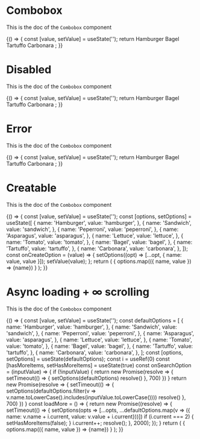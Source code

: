 <!--- Combobox.stories.mdx --->


<Meta title="Design System/Molecules/Combobox" component={Combobox} />

# Combobox

This is the doc of the `Combobox` component

<Canvas>
  <Story name="base">
    {() => {
      const [value, setValue] = useState('');
      return  <Combobox
                label="Food"
                value={value}
                onChange={setValue}>
                <ComboboxOption value="hamburger">Hamburger</ComboboxOption>
                <ComboboxOption value="bagel">Bagel</ComboboxOption>
                <ComboboxOption value="tartuffo">Tartuffo</ComboboxOption>
                <ComboboxOption value="carbonara">Carbonara</ComboboxOption>
              </Combobox>;
    }}
  </Story>
</Canvas>

# Disabled

This is the doc of the `Combobox` component

<Canvas>
  <Story name="disabled">
    {() => {
      const [value, setValue] = useState('');
      return  <Combobox
                label="Food"
                disabled
                value={value}
                onChange={setValue}>
                <ComboboxOption value="hamburger">Hamburger</ComboboxOption>
                <ComboboxOption value="bagel">Bagel</ComboboxOption>
                <ComboboxOption value="tartuffo">Tartuffo</ComboboxOption>
                <ComboboxOption value="carbonara">Carbonara</ComboboxOption>
              </Combobox>;
    }}
  </Story>
</Canvas>

# Error

This is the doc of the `Combobox` component

<Canvas>
  <Story name="error">
    {() => {
      const [value, setValue] = useState('');
      return  <Combobox
                label="Food"
                value={value}
                error="An error occured"
                onChange={setValue}>
                <ComboboxOption value="hamburger">Hamburger</ComboboxOption>
                <ComboboxOption value="bagel">Bagel</ComboboxOption>
                <ComboboxOption value="tartuffo">Tartuffo</ComboboxOption>
                <ComboboxOption value="carbonara">Carbonara</ComboboxOption>
              </Combobox>;
    }}
  </Story>
</Canvas>

# Creatable

This is the doc of the `Combobox` component

<Canvas>
  <Story name="creatable">
    {() => {
      const [value, setValue] = useState('');
      const [options, setOptions] = useState([
        {
          name: 'Hamburger',
          value: 'hamburger',
        },
        {
          name: 'Sandwich',
          value: 'sandwich',
        },
        {
          name: 'Peperroni',
          value: 'peperroni',
        },
        {
          name: 'Asparagus',
          value: 'asparagus',
        },
        {
          name: 'Lettuce',
          value: 'lettuce',
        },
        {
          name: 'Tomato',
          value: 'tomato',
        },
        {
          name: 'Bagel',
          value: 'bagel',
        },
        {
          name: 'Tartuffo',
          value: 'tartuffo',
        },
        {
          name: 'Carbonara',
          value: 'carbonara',
        },
      ]);
      const onCreateOption = (value) => {
        setOptions((opt) => [...opt, { name: value, value }]);
        setValue(value);
      };
      return (
        <CreatableCombobox
          label="Food"
          value={value}
          onChange={setValue}
          onCreateOption={onCreateOption}
        >
          {
            options.map(({ name, value }) => 
              <ComboboxOption key={value} value={value}>{name}</ComboboxOption>)
          }
        </CreatableCombobox>
      );
    }}
  </Story>
</Canvas>

# Async loading + ∞ scrolling

This is the doc of the `Combobox` component

<Canvas>
  <Story name="async-loading">
    {() => {
      const [value, setValue] = useState('');
      const defaultOptions = [
        {
          name: 'Hamburger',
          value: 'hamburger',
        },
        {
          name: 'Sandwich',
          value: 'sandwich',
        },
        {
          name: 'Peperroni',
          value: 'peperroni',
        },
        {
          name: 'Asparagus',
          value: 'asparagus',
        },
        {
          name: 'Lettuce',
          value: 'lettuce',
        },
        {
          name: 'Tomato',
          value: 'tomato',
        },
        {
          name: 'Bagel',
          value: 'bagel',
        },
        {
          name: 'Tartuffo',
          value: 'tartuffo',
        },
        {
          name: 'Carbonara',
          value: 'carbonara',
        },
      ];
      const [options, setOptions] = useState(defaultOptions);
      const i = useRef(0)
      const [hasMoreItems, setHasMoreItems] = useState(true)
      const onSearchOption = (inputValue) => {
        if (!inputValue) {
          return new Promise(resolve => {
            setTimeout(() => {
              setOptions(defaultOptions)
              resolve()
            }, 700)
          })
        }
        return new Promise(resolve => {
          setTimeout(() => {
            setOptions(defaultOptions.filter(v => v.name.toLowerCase().includes(inputValue.toLowerCase())))
            resolve()
          }, 700)
        })
      }
      const loadMore = () => {
        return new Promise((resolve) => {
          setTimeout(() => {
            setOptions(opts => [...opts, ...defaultOptions.map(v => ({ name: v.name + i.current, value: v.value + i.current}))])
            if (i.current === 2) {
              setHasMoreItems(false);
            }
            i.current++;
            resolve();
          }, 2000);
        });
      }
      return (
        <AsyncCombobox
          label="Food"
          value={value}
          onChange={setValue}
          hasMoreItems={hasMoreItems}
          onLoadMore={loadMore}
          onSearchOption={onSearchOption}
        >
          {
            options.map(({ name, value }) => 
              <ComboboxOption key={value} value={value}>{name}</ComboboxOption>)
          }
        </AsyncCombobox>
      );
    }}
  </Story>
</Canvas>
